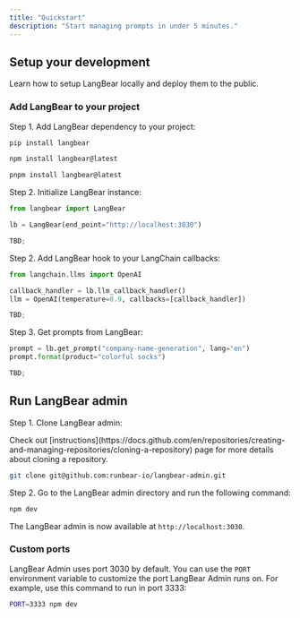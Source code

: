 ```yaml
---
title: "Quickstart"
description: "Start managing prompts in under 5 minutes."
---
```


## Setup your development

Learn how to setup LangBear locally and deploy them to the public.

### Add LangBear to your project

Step 1. Add LangBear dependency to your project:

<CodeGroup>

```bash pip
pip install langbear
```

```bash npm
npm install langbear@latest
```

```bash pnpm
pnpm install langbear@latest
```

</CodeGroup>

Step 2. Initialize LangBear instance:

<CodeGroup>

```python python
from langbear import LangBear

lb = LangBear(end_point="http://localhost:3030")
```

```typescript typescript
TBD;
```

</CodeGroup>

Step 2. Add LangBear hook to your LangChain callbacks:

<CodeGroup>

```python python
from langchain.llms import OpenAI

callback_handler = lb.llm_callback_handler()
llm = OpenAI(temperature=0.9, callbacks=[callback_handler])
```

```typescript typescript
TBD;
```

</CodeGroup>

Step 3. Get prompts from LangBear:

<CodeGroup>

```python python
prompt = lb.get_prompt("company-name-generation", lang="en")
prompt.format(product="colorful socks")
```

```typescript typescript
TBD;
```

</CodeGroup>

## Run LangBear admin

Step 1. Clone LangBear admin:

<Note>
  Check out
  [instructions](https://docs.github.com/en/repositories/creating-and-managing-repositories/cloning-a-repository)
  page for more details about cloning a repository.
</Note>

```bash
git clone git@github.com:runbear-io/langbear-admin.git
```

Step 2. Go to the LangBear admin directory and run the following command:

```bash
npm dev
```

The LangBear admin is now available at `http://localhost:3030`.

### Custom ports

LangBear Admin uses port 3030 by default. You can use the `PORT` environment variable to customize the port LangBear Admin runs on. For example, use this command to run in port 3333:

```bash
PORT=3333 npm dev
```
